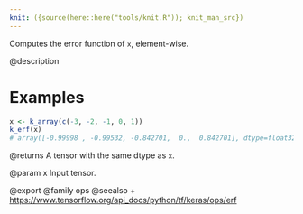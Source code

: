 ```yaml
---
knit: ({source(here::here("tools/knit.R")); knit_man_src})
---
```

Computes the error function of `x`, element-wise.

@description

# Examples
```r
x <- k_array(c(-3, -2, -1, 0, 1))
k_erf(x)
# array([-0.99998 , -0.99532, -0.842701,  0.,  0.842701], dtype=float32)
```

@returns
A tensor with the same dtype as `x`.

@param x
Input tensor.

@export
@family ops
@seealso
+ <https://www.tensorflow.org/api_docs/python/tf/keras/ops/erf>
